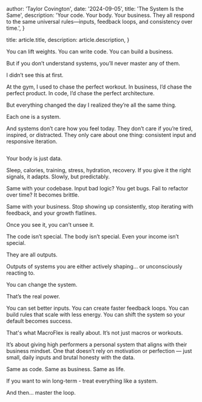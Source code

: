 
  author: 'Taylor Covington',
  date: '2024-09-05',
  title: 'The System Is the Same',
  description:
    'Your code. Your body. Your business. They all respond to the same universal rules—inputs, feedback loops, and consistency over time.',
}

  title: article.title,
  description: article.description,
}


You can lift weights.
You can write code.
You can build a business.

But if you don’t understand systems, you’ll never master any of them.

I didn’t see this at first.

At the gym, I used to chase the perfect workout.
In business, I’d chase the perfect product.
In code, I’d chase the perfect architecture.

But everything changed the day I realized they’re all the same thing.

Each one is a system.

And systems don’t care how you feel today.
They don’t care if you’re tired, inspired, or distracted.
They only care about one thing: consistent input and responsive iteration.

<Image src={systemOne} alt="" />

Your body is just data.

Sleep, calories, training, stress, hydration, recovery.
If you give it the right signals, it adapts. Slowly, but predictably.

Same with your codebase.
Input bad logic? You get bugs.
Fail to refactor over time? It becomes brittle.

Same with your business.
Stop showing up consistently, stop iterating with feedback, and your growth flatlines.

Once you see it, you can’t unsee it.

The code isn’t special.
The body isn’t special.
Even your income isn’t special.

They are all outputs.

Outputs of systems you are either actively shaping… or unconsciously reacting to.

You can change the system.

That’s the real power.

You can set better inputs.
You can create faster feedback loops.
You can build rules that scale with less energy.
You can shift the system so your default becomes success.

That's what MacroFlex is really about.
It’s not just macros or workouts.

It’s about giving high performers a personal system that aligns with their business mindset.
One that doesn’t rely on motivation or perfection — just small, daily inputs and brutal honesty with the data.

Same as code.
Same as business.
Same as life.

If you want to win long-term - treat everything like a system.

And then…
master the loop.

<div class="w-sm">
  <Image src={signatureImage} alt=""  />
</div>